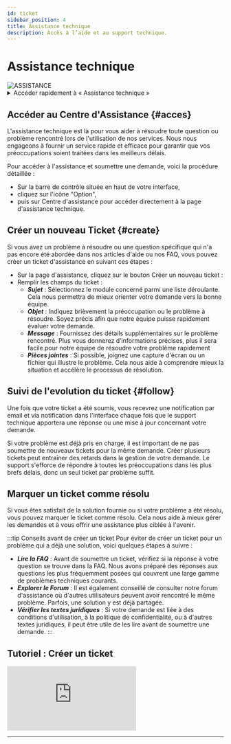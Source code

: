 ```yaml
---
id: ticket
sidebar_position: 4
title: Assistance technique
description: Accès à l’aide et au support technique.
---
```

 

# <i class="fas fa-circle-question"></i> Assistance technique
<img src="/img/docs/ticket.png" alt="ASSISTANCE" className={styles.docsImg} />

<details>
  <summary>Accéder rapidement à « Assistance technique »</summary>

  Pour accéder rapidement à Assistance technique, saisissez simplement dans la barre de recherche un mot-clé de recherche pour trouver la section sans naviguer manuellement dans les menus.

  Voici une *[liste](/docs/act/controle/search)* – none exhaustive – des mots clés de recherches pris en charge.
</details>

## Accéder au Centre d'Assistance \{#acces}
L'assistance technique est là pour vous aider à résoudre toute question ou problème rencontré lors de l'utilisation de nos services. Nous nous engageons à fournir un service rapide et efficace pour garantir que vos préoccupations soient traitées dans les meilleurs délais.

Pour accéder à l'assistance et soumettre une demande, voici la procédure détaillée :
- Sur la barre de contrôle située en haut de votre interface,
- cliquez sur l'icône <i class="fas fa-bars"></i> "Option",
- puis sur Centre d'assistance pour accéder directement à la page d'assistance technique.


## Créer un nouveau Ticket \{#create}
Si vous avez un problème à résoudre ou une question spécifique qui n'a pas encore été abordée dans nos articles d'aide ou nos FAQ, vous pouvez créer un ticket d'assistance en suivant ces étapes :
- Sur la page d'assistance, cliquez sur le bouton <span className={styles.blackBtn}><i class="fas fa-plus"></i> Créer un nouveau ticket</span> :
- Remplir les champs du ticket :
  - ***Sujet*** : Sélectionnez le module concerné parmi une liste déroulante. Cela nous permettra de mieux orienter votre demande vers la bonne équipe.
  - ***Objet*** : Indiquez brièvement la préoccupation ou le problème à résoudre. Soyez précis afin que notre équipe puisse rapidement évaluer votre demande.
  - ***Message*** : Fournissez des détails supplémentaires sur le problème rencontré. Plus vous donnerez d’informations précises, plus il sera facile pour notre équipe de résoudre votre problème rapidement
  - ***Pièces jointes*** : Si possible, joignez une capture d'écran ou un fichier qui illustre le problème. Cela nous aide à comprendre mieux la situation et accélère le processus de résolution.


## Suivi de l'evolution du ticket \{#follow}
Une fois que votre ticket a été soumis, vous recevrez une notification par email et via notification dans l'interface chaque fois que le support technique apportera une réponse ou une mise à jour concernant votre demande.

Si votre problème est déjà pris en charge, il est important de ne pas soumettre de nouveaux tickets pour la même demande. Créer plusieurs tickets peut entraîner des retards dans la gestion de votre demande.
Le support s'efforce de répondre à toutes les préoccupations dans les plus brefs délais, donc un seul ticket par problème suffit.


## Marquer un ticket comme résolu
Si vous êtes satisfait de la solution fournie ou si votre problème a été résolu, vous pouvez marquer le ticket comme résolu. Cela nous aide à mieux gérer les demandes et à vous offrir une assistance plus ciblée à l'avenir.


:::tip Conseils avant de créer un ticket
Pour éviter de créer un ticket pour un problème qui a déjà une solution, voici quelques étapes à suivre :
- ***Lire la FAQ*** : Avant de soumettre un ticket, vérifiez si la réponse à votre question se trouve dans la FAQ. Nous avons préparé des réponses aux questions les plus fréquemment posées qui couvrent une large gamme de problèmes techniques courants.
- ***Explorer le Forum*** : Il est également conseillé de consulter notre forum d'assistance où d'autres utilisateurs peuvent avoir rencontré le même problème. Parfois, une solution y est déjà partagée.
- ***Vérifier les textes juridiques*** : Si votre demande est liée à des conditions d'utilisation, à la politique de confidentialité, ou à d'autres textes juridiques, il peut être utile de les lire avant de soumettre une demande.
:::


## Tutoriel : Créer un ticket
<div className={styles.FrameMob}>
<iframe
  src="https://www.youtube.com/embed/KAKnJ42iaKg"
  title="Connexion sur PGS"
  frameborder="0"
  allow="accelerometer; autoplay; clipboard-write; encrypted-media; gyroscope; picture-in-picture"
  allowfullscreen>
</iframe>
</div>

---

<Feedback />